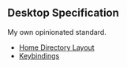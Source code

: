 
== Desktop Specification ==

My own opinionated standard.

* [[Home Directory Layout]]
* [[Keybindings]]

